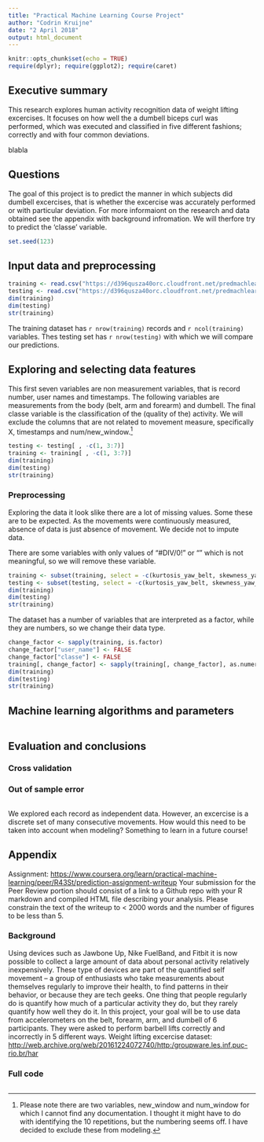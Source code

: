 ```yaml
---
title: "Practical Machine Learning Course Project"
author: "Codrin Kruijne"
date: "2 April 2018"
output: html_document
---
```


```r
knitr::opts_chunk$set(echo = TRUE)
require(dplyr); require(ggplot2); require(caret)
```

## Executive summary

This research explores human activity recognition data of weight lifting excercises. It focuses on how well the a dumbell biceps curl was performed, which was executed and classified in five different fashions; correctly and with four common deviations.

blabla

## Questions

The goal of this project is to predict the manner in which subjects did dumbell excercises, that is whether the excercise was accurately performed or with particular deviation. For more informaiont on the research and data obtained see the appendix with background infromation. We will therfore try to predict the 'classe' variable.

```r
set.seed(123)
```

## Input data and preprocessing

```r
training <- read.csv("https://d396qusza40orc.cloudfront.net/predmachlearn/pml-training.csv", header = TRUE, na.strings = c("", " ", "#DIV/0!"))
testing <- read.csv("https://d396qusza40orc.cloudfront.net/predmachlearn/pml-testing.csv", header = TRUE, na.strings = c("", " ", "#DIV/0!"))
dim(training)
dim(testing)
str(training)
```
The training dataset has `r nrow(training)` records and `r ncol(training)` variables. Thes testing set has `r nrow(testing)` with which we will compare our predictions.

## Exploring and selecting data features

This first seven variables are non measurement variables, that is record number, user names and timestamps. The following variables are measurements from the body (belt, arm and forearm) and dumbell. The final classe variable is the classification of the (quality of the) activity. 
We will exclude the columns that are not related to movement measure, specifically X, timestamps and num/new_window.[^1]

```r
testing <- testing[ , -c(1, 3:7)]
training <- training[ , -c(1, 3:7)]
dim(training)
dim(testing)
str(training)
```

### Preprocessing
Exploring the data it look slike there are a lot of missing values. Some these are to be expected. As the movements were continuously measured, absence of data is just absence of movement. We decide not to impute data.

There are some variables with only values of "#DIV/0!" or "" which is not meaningful, so we will remove these variable.

```r
training <- subset(training, select = -c(kurtosis_yaw_belt, skewness_yaw_belt, amplitude_yaw_belt, kurtosis_yaw_dumbbell, skewness_yaw_dumbbell, amplitude_yaw_dumbbell))
testing <- subset(testing, select = -c(kurtosis_yaw_belt, skewness_yaw_belt, amplitude_yaw_belt, kurtosis_yaw_dumbbell, skewness_yaw_dumbbell, amplitude_yaw_dumbbell))
dim(training)
dim(testing)
str(training)
```

The dataset has a number of variables that are interpreted as a factor, while they are numbers, so we change their data type.
```r
change_factor <- sapply(training, is.factor)
change_factor["user_name"] <- FALSE
change_factor["classe"] <- FALSE
training[, change_factor] <- sapply(training[, change_factor], as.numeric)
dim(training)
dim(testing)
str(training)
```




## Machine learning algorithms and parameters

```r

```

## Evaluation and conclusions

### Cross validation

### Out of sample error

```r

```

We explored each record as independent data. However, an excercise is a discrete set of many consecutive movements. How would this need to be taken into account when modeling? Something to learn in a future course!

[^1]: Please note there are two variables, new_window and num_window for which I cannot find any documentation. I thought it might have to do with identifying the 10 repetitions, but the numbering seems off. I have decided to exclude these from modeling.

## Appendix

Assignment: <https://www.coursera.org/learn/practical-machine-learning/peer/R43St/prediction-assignment-writeup>
Your submission for the Peer Review portion should consist of a link to a Github repo with your R markdown and compiled HTML file describing your analysis. Please constrain the text of the writeup to < 2000 words and the number of figures to be less than 5. 

###  Background

Using devices such as Jawbone Up, Nike FuelBand, and Fitbit it is now possible to collect a large amount of data about personal activity relatively inexpensively. These type of devices are part of the quantified self movement – a group of enthusiasts who take measurements about themselves regularly to improve their health, to find patterns in their behavior, or because they are tech geeks. One thing that people regularly do is quantify how much of a particular activity they do, but they rarely quantify how well they do it. In this project, your goal will be to use data from accelerometers on the belt, forearm, arm, and dumbell of 6 participants. They were asked to perform barbell lifts correctly and incorrectly in 5 different ways. 
Weight lifting excercise dataset: <http://web.archive.org/web/20161224072740/http:/groupware.les.inf.puc-rio.br/har>


### Full code
```r

```

